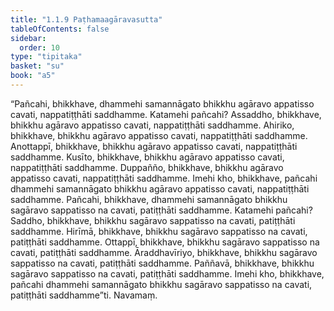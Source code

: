```yaml
---
title: "1.1.9 Paṭhamaagāravasutta"
tableOfContents: false
sidebar:
  order: 10
type: "tipitaka"
basket: "su"
book: "a5"
---
```



<DynamicBreadcrumb />

<Division number="9" book="a5" bookNo="16" page="6">

<Paragraph number="35" book="a5">
“Pañcahi, bhikkhave, dhammehi samannāgato bhikkhu agāravo appatisso cavati, nappatiṭṭhāti saddhamme. Katamehi pañcahi? Assaddho, bhikkhave, bhikkhu agāravo appatisso cavati, nappatiṭṭhāti saddhamme. Ahiriko, bhikkhave, bhikkhu agāravo appatisso cavati, nappatiṭṭhāti saddhamme. Anottappī, bhikkhave, bhikkhu agāravo appatisso cavati, nappatiṭṭhāti saddhamme. Kusīto, bhikkhave, bhikkhu agāravo appatisso cavati, nappatiṭṭhāti saddhamme. Duppañño, bhikkhave, bhikkhu agāravo appatisso cavati, nappatiṭṭhāti saddhamme. Imehi kho, bhikkhave, pañcahi dhammehi samannāgato bhikkhu agāravo appatisso cavati, nappatiṭṭhāti saddhamme.
</Paragraph>

<Paragraph number="36" book="a5">
Pañcahi, bhikkhave, dhammehi samannāgato bhikkhu sagāravo sappatisso na cavati, patiṭṭhāti saddhamme. Katamehi pañcahi? Saddho, bhikkhave, bhikkhu sagāravo sappatisso na cavati, patiṭṭhāti saddhamme. Hirīmā, bhikkhave, bhikkhu sagāravo sappatisso na cavati, patiṭṭhāti saddhamme. Ottappī, bhikkhave, bhikkhu sagāravo sappatisso na cavati, patiṭṭhāti saddhamme. Āraddhavīriyo, bhikkhave, bhikkhu sagāravo sappatisso na cavati, patiṭṭhāti saddhamme. Paññavā, bhikkhave, bhikkhu sagāravo sappatisso na cavati, patiṭṭhāti saddhamme. Imehi kho, bhikkhave, pañcahi dhammehi samannāgato bhikkhu sagāravo sappatisso na cavati, patiṭṭhāti saddhamme”ti.

</Paragraph>
</Division>

<Paragraph number="37" type="center" book="a5">
Navamaṃ.
</Paragraph>